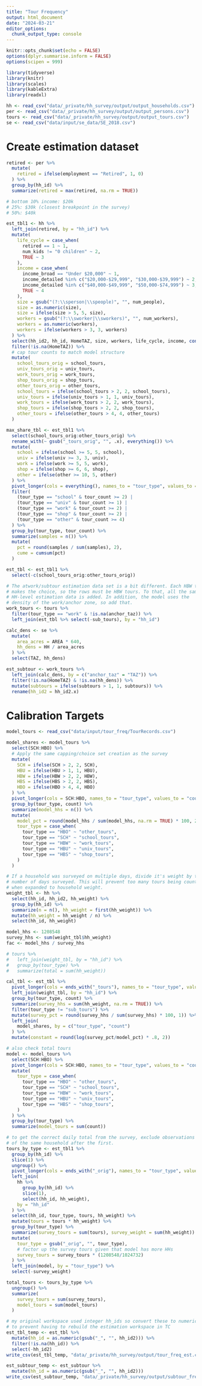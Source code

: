 ```yaml
---
title: "Tour Frequency"
output: html_document
date: "2024-03-21"
editor_options: 
  chunk_output_type: console
---
```


```r
knitr::opts_chunk$set(echo = FALSE)
options(dplyr.summarise.inform = FALSE)
options(scipen = 999)

library(tidyverse)
library(knitr)
library(scales)
library(kableExtra)
library(readxl)
```

```r
hh <- read_csv("data/_private/hh_survey/output/output_households.csv")
per <- read_csv("data/_private/hh_survey/output/output_persons.csv")
tours <- read_csv("data/_private/hh_survey/output/output_tours.csv")
se <- read_csv("data/input/se_data/SE_2018.csv")
```

# Create estimation dataset

```r
retired <- per %>%
  mutate(
    retired = ifelse(employment == "Retired", 1, 0)
  ) %>%
  group_by(hh_id) %>%
  summarize(retired = max(retired, na.rm = TRUE))

# bottom 10% income: $20k
# 25%: $30k (closest breakpoint in the survey)
# 50%: $40k

est_tbl1 <- hh %>%
  left_join(retired, by = "hh_id") %>%
  mutate(
    life_cycle = case_when(
      retired == 1 ~ 1,
      num_kids != "0 children" ~ 2,
      TRUE ~ 3
    ),
    income = case_when(
      income_broad == "Under $20,000" ~ 1,
      income_detailed %in% c("$20,000-$29,999", "$30,000-$39,999") ~ 2,
      income_detailed %in% c("$40,000-$49,999", "$50,000-$74,999") ~ 3,
      TRUE ~ 4
    ),
    size = gsub("(?:\\sperson|\\speople)", "", num_people),
    size = as.numeric(size),
    size = ifelse(size > 5, 5, size),
    workers = gsub("(?:\\sworker|\\sworkers)", "", num_workers),
    workers = as.numeric(workers),
    workers = ifelse(workers > 3, 3, workers)
  ) %>%
  select(hh_id2, hh_id, HomeTAZ, size, workers, life_cycle, income, contains("_tours")) %>%
  filter(!is.na(HomeTAZ)) %>%
  # cap tour counts to match model structure
  mutate(
    school_tours_orig = school_tours,
    univ_tours_orig = univ_tours,
    work_tours_orig = work_tours,
    shop_tours_orig = shop_tours,
    other_tours_orig = other_tours,
    school_tours = ifelse(school_tours > 2, 2, school_tours),
    univ_tours = ifelse(univ_tours > 1, 1, univ_tours),
    work_tours = ifelse(work_tours > 2, 2, work_tours),
    shop_tours = ifelse(shop_tours > 2, 2, shop_tours),
    other_tours = ifelse(other_tours > 4, 4, other_tours)
  )

max_share_tbl <- est_tbl1 %>%
  select(school_tours_orig:other_tours_orig) %>%
  rename_with(~ gsub("_tours_orig", "", .x), everything()) %>%
  mutate(
    school = ifelse(school >= 5, 5, school),
    univ = ifelse(univ >= 3, 3, univ),
    work = ifelse(work >= 5, 5, work),
    shop = ifelse(shop >= 6, 6, shop),
    other = ifelse(other >= 10, 5, other)
  ) %>%
  pivot_longer(cols = everything(), names_to = "tour_type", values_to = "tour_count") %>%
  filter(
    (tour_type == "school" & tour_count >= 2) |
    (tour_type == "univ" & tour_count >= 1) |
    (tour_type == "work" & tour_count >= 2) |
    (tour_type == "shop" & tour_count >= 2) |
    (tour_type == "other" & tour_count >= 4)
  ) %>%
  group_by(tour_type, tour_count) %>%
  summarize(samples = n()) %>%
  mutate(
    pct = round(samples / sum(samples), 2),
    cume = cumsum(pct)
  )

est_tbl <- est_tbl1 %>%
  select(-c(school_tours_orig:other_tours_orig))

# The atwork/subtour estimation data set is a bit different. Each HBW tour
# makes the choice, so the rows must be HBW tours. To that, all the same
# HH-level estimation data is added. In addition, the model uses the
# density of the work/anchor zone, so add that.
work_tours <- tours %>%
  filter(tour_type == "work" & !is.na(anchor_taz)) %>%
  left_join(est_tbl %>% select(-sub_tours), by = "hh_id")

calc_dens <- se %>%
  mutate(
    area_acres = AREA * 640,
    hh_dens = HH / area_acres
  ) %>%
  select(TAZ, hh_dens)

est_subtour <- work_tours %>%
  left_join(calc_dens, by = c("anchor_taz" = "TAZ")) %>%
  filter(!is.na(HomeTAZ) & !is.na(hh_dens)) %>%
  mutate(subtours = ifelse(subtours > 1, 1, subtours)) %>%
  rename(hh_id2 = hh_id2.x)
```

# Calibration Targets

```r
model_tours <- read_csv("data/input/tour_freq/TourRecords.csv")

model_shares <- model_tours %>%
  select(SCH:HBO) %>%
  # Apply the same capping/choice set creation as the survey
  mutate(
    SCH = ifelse(SCH > 2, 2, SCH),
    HBU = ifelse(HBU > 1, 1, HBU),
    HBW = ifelse(HBW > 2, 2, HBW),
    HBS = ifelse(HBS > 2, 2, HBS),
    HBO = ifelse(HBO > 4, 4, HBO)
  ) %>%
  pivot_longer(cols = SCH:HBO, names_to = "tour_type", values_to = "count") %>%
  group_by(tour_type, count) %>%
  summarize(model_hhs = n()) %>%
  mutate(
    model_pct = round(model_hhs / sum(model_hhs, na.rm = TRUE) * 100, 2),
    tour_type = case_when(
      tour_type == "HBO" ~ "other_tours",
      tour_type == "SCH" ~ "school_tours",
      tour_type == "HBW" ~ "work_tours",
      tour_type == "HBU" ~ "univ_tours",
      tour_type == "HBS" ~ "shop_tours",
    )
  )
```


```r
# If a household was surveyed on multiple days, divide it's weight by the
# number of days surveyed. This will prevent too many tours being counted
# when expanded to household weight.
weight_tbl <- hh %>%
  select(hh_id, hh_id2, hh_weight) %>%
  group_by(hh_id) %>%
  summarize(n = n(), hh_weight = first(hh_weight)) %>%
  mutate(hh_weight = hh_weight / n) %>%
  select(hh_id, hh_weight)

model_hhs <- 1208548
survey_hhs <- sum(weight_tbl$hh_weight)
fac <- model_hhs / survey_hhs

# tours %>%
#   left_join(weight_tbl, by = "hh_id") %>%
#   group_by(tour_type) %>%
#   summarize(total = sum(hh_weight))

cal_tbl <- est_tbl %>%
  pivot_longer(cols = ends_with("_tours"), names_to = "tour_type", values_to = "count") %>%
  left_join(weight_tbl, by = "hh_id") %>%
  group_by(tour_type, count) %>%
  summarize(survey_hhs = sum(hh_weight, na.rm = TRUE)) %>%
  filter(tour_type != "sub_tours") %>%
  mutate(survey_pct = round(survey_hhs / sum(survey_hhs) * 100, 1)) %>%
  left_join(
    model_shares, by = c("tour_type", "count")
  ) %>%
  mutate(constant = round(log(survey_pct/model_pct) * .8, 2))

# also check total tours
model <- model_tours %>%
  select(SCH:HBO) %>%
  pivot_longer(cols = SCH:HBO, names_to = "tour_type", values_to = "count") %>%
  mutate(
    tour_type = case_when(
      tour_type == "HBO" ~ "other_tours",
      tour_type == "SCH" ~ "school_tours",
      tour_type == "HBW" ~ "work_tours",
      tour_type == "HBU" ~ "univ_tours",
      tour_type == "HBS" ~ "shop_tours",
    )
  ) %>%
  group_by(tour_type) %>%
  summarize(model_tours = sum(count))

# to get the correct daily total from the survey, exclude observations
# of the same household after the first.
tours_by_type <- est_tbl1 %>%
  group_by(hh_id) %>%
  slice(1) %>%
  ungroup() %>%
  pivot_longer(cols = ends_with("_orig"), names_to = "tour_type", values_to = "tours") %>%
  left_join(
    hh %>%
      group_by(hh_id) %>%
      slice(1),
      select(hh_id, hh_weight),
    by = "hh_id"
  ) %>%
  select(hh_id, tour_type, tours, hh_weight) %>%
  mutate(tours = tours * hh_weight) %>%
  group_by(tour_type) %>%
  summarize(survey_tours = sum(tours), survey_weight = sum(hh_weight)) %>%
  mutate(
    tour_type = gsub("_orig", "", tour_type),
    # factor up the survey tours given that model has more HHs
    survey_tours = survey_tours * (1208548/1024732)
  ) %>%
  left_join(model, by = "tour_type") %>%
  select(-survey_weight)

total_tours <- tours_by_type %>%
  ungroup() %>%
  summarize(
    survey_tours = sum(survey_tours),
    model_tours = sum(model_tours)
  )
```


```r
# my original workspace used integer hh_ids so convert these to numerics
# to prevent having to rebuild the estimation workspace in TC
est_tbl_temp <- est_tbl %>%
  mutate(hh_id = as.numeric(gsub("_", "", hh_id2))) %>%
  filter(!is.na(hh_id)) %>%
  select(-hh_id2)
write_csv(est_tbl_temp, "data/_private/hh_survey/output/tour_freq_est.csv", na = "")

est_subtour_temp <- est_subtour %>%
  mutate(hh_id = as.numeric(gsub("_", "", hh_id2)))
write_csv(est_subtour_temp, "data/_private/hh_survey/output/subtour_freq_est.csv", na = "")
```

